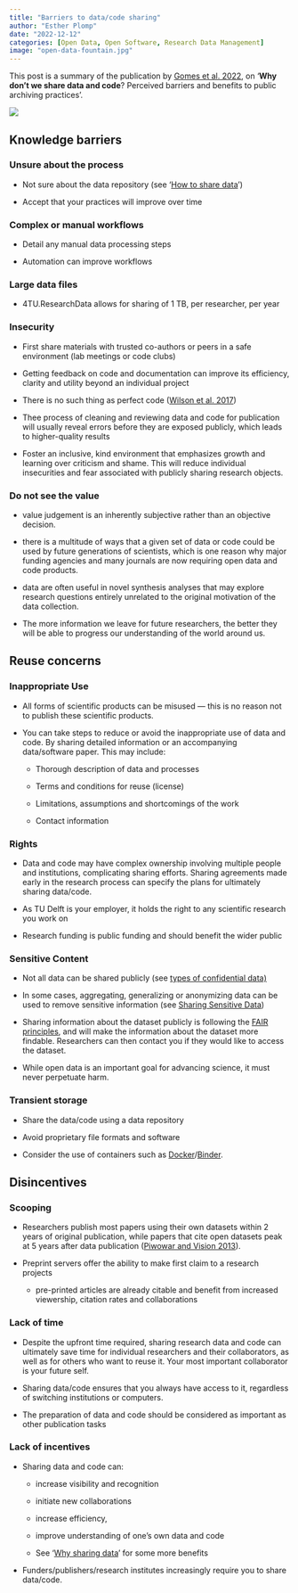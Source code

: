 ```yaml
---
title: "Barriers to data/code sharing"
author: "Esther Plomp"
date: "2022-12-12"
categories: [Open Data, Open Software, Research Data Management]
image: "open-data-fountain.jpg"
---
```


This post is a summary of the publication by [Gomes et al. 2022](https://doi.org/10.1098/rspb.2022.1113), on '**Why don't we share data and code**? Perceived barriers and benefits to public archiving practices'.

[![](images/paste-430D1010.png)](https://doi.org/10.1098/rspb.2022.1113)

## Knowledge barriers

### Unsure about the process

-   Not sure about the data repository (see '[How to share data](https://estherplomp.github.io/TNW-OS-support/posts/data-sharing-how/)')

-   Accept that your practices will improve over time

### Complex or manual workflows

-   Detail any manual data processing steps

-   Automation can improve workflows

### Large data files

-   4TU.ResearchData allows for sharing of 1 TB, per researcher, per year

### Insecurity

-   First share materials with trusted co-authors or peers in a safe environment (lab meetings or code clubs)

-   Getting feedback on code and documentation can improve its efficiency, clarity and utility beyond an individual project

-   There is no such thing as perfect code ([Wilson et al. 2017](http://dx.doi.org/10.1371/journal.pcbi.1005510))

-   Thee process of cleaning and reviewing data and code for publication will usually reveal errors before they are exposed publicly, which leads to higher-quality results

-   Foster an inclusive, kind environment that emphasizes growth and learning over criticism and shame. This will reduce individual insecurities and fear associated with publicly sharing research objects.

### Do not see the value

-   value judgement is an inherently subjective rather than an objective decision.

-   there is a multitude of ways that a given set of data or code could be used by future generations of scientists, which is one reason why major funding agencies and many journals are now requiring open data and code products.

-   data are often useful in novel synthesis analyses that may explore research questions entirely unrelated to the original motivation of the data collection.

-   The more information we leave for future researchers, the better they will be able to progress our understanding of the world around us.

## Reuse concerns

### Inappropriate Use

-   All forms of scientific products can be misused --- this is no reason not to publish these scientific products.

-   You can take steps to reduce or avoid the inappropriate use of data and code. By sharing detailed information or an accompanying data/software paper. This may include:

    -   Thorough description of data and processes

    -   Terms and conditions for reuse (license)

    -   Limitations, assumptions and shortcomings of the work

    -   Contact information

### Rights

-   Data and code may have complex ownership involving multiple people and institutions, complicating sharing efforts. Sharing agreements made early in the research process can specify the plans for ultimately sharing data/code.

-   As TU Delft is your employer, it holds the right to any scientific research you work on

-   Research funding is public funding and should benefit the wider public

### Sensitive Content

-   Not all data can be shared publicly (see [types of confidential data)](https://www.tudelft.nl/en/library/research-data-management/r/manage/confidential-data/other-types-of-confidential-data)

-   In some cases, aggregating, generalizing or anonymizing data can be used to remove sensitive information (see [Sharing Sensitive Data](https://the-turing-way.netlify.app/project-design/sdpm/sharing-sensitive-data.html))

-   Sharing information about the dataset publicly is following the [FAIR principles](https://estherplomp.github.io/TNW-OS-support/posts/FAIR/), and will make the information about the dataset more findable. Researchers can then contact you if they would like to access the dataset.

-   While open data is an important goal for advancing science, it must never perpetuate harm.

### Transient storage

-   Share the data/code using a data repository

-   Avoid proprietary file formats and software

-   Consider the use of containers such as [Docker](https://www.docker.com/resources/what-container/)/[Binder](https://mybinder.readthedocs.io/en/latest/introduction.html#preparing-repositories).

## Disincentives

### Scooping

-   Researchers publish most papers using their own datasets within 2 years of original publication, while papers that cite open datasets peak at 5 years after data publication ([Piwowar and Vision 2013](http://dx.doi.org/10.7717/peerj.175)).

-   Preprint servers offer the ability to make first claim to a research projects

    -   pre-printed articles are already citable and benefit from increased viewership, citation rates and collaborations

### Lack of time

-   Despite the upfront time required, sharing research data and code can ultimately save time for individual researchers and their collaborators, as well as for others who want to reuse it. Your most important collaborator is your future self.

-   Sharing data/code ensures that you always have access to it, regardless of switching institutions or computers.

-   The preparation of data and code should be considered as important as other publication tasks

### Lack of incentives

-   Sharing data and code can:

    -    increase visibility and recognition

    -    initiate new collaborations

    -   increase efficiency,

    -   improve understanding of one's own data and code

    -   See '[Why sharing data](https://estherplomp.github.io/TNW-OS-support/posts/data-sharing-why/)' for some more benefits

-   Funders/publishers/research institutes increasingly require you to share data/code.
